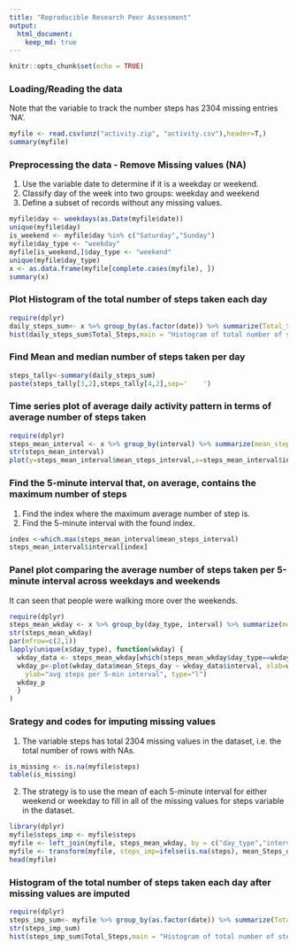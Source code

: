 ```yaml
---
title: "Reproducible Research Peer Assessment"
output: 
  html_document:
    keep_md: true
---
```


```r
knitr::opts_chunk$set(echo = TRUE)
```

### Loading/Reading the data

Note that the variable to track the number steps has 2304 missing entries 'NA'.

```r
myfile <- read.csv(unz("activity.zip", "activity.csv"),header=T,)
summary(myfile)
```

### Preprocessing the data - Remove Missing values (NA)

1. Use the variable date to determine if it is a weekday or weekend.
2. Classify day of the week into two groups: weekday and weekend
3. Define a subset of records without any missing values.

```r
myfile$day <- weekdays(as.Date(myfile$date))
unique(myfile$day)
is_weekend <- myfile$day %in% c("Saturday","Sunday")
myfile$day_type <- "weekday"
myfile[is_weekend,]$day_type <- "weekend"
unique(myfile$day_type)
x <- as.data.frame(myfile[complete.cases(myfile), ])
summary(x)
```

### Plot Histogram of the total number of steps taken each day
```r
require(dplyr)
daily_steps_sum<- x %>% group_by(as.factor(date)) %>% summarize(Total_Steps=sum(steps))
hist(daily_steps_sum$Total_Steps,main = "Histogram of total number of steps taken per day", xlab = "Total number of steps", ylim=c(0,30))
```

### Find Mean and median number of steps taken per day
```r
steps_tally<-summary(daily_steps_sum)
paste(steps_tally[3,2],steps_tally[4,2],sep='    ')
```

### Time series plot of average daily activity pattern in terms of average number of steps taken
```r
require(dplyr)
steps_mean_interval <- x %>% group_by(interval) %>% summarize(mean_steps_interval=mean(steps))
str(steps_mean_interval)
plot(y=steps_mean_interval$mean_steps_interval,x=steps_mean_interval$interval, type="l", xlab="5-minute Interval", ylab="Interval Average Steps", main="average daily activity pattern")
```

### Find the 5-minute interval that, on average, contains the maximum number of steps

1. Find the index where the maximum average number of step is.
2. Find the 5-minute interval with the found index.

```r
index <-which.max(steps_mean_interval$mean_steps_interval)
steps_mean_interval$interval[index]
```

### Panel plot comparing the average number of steps taken per 5-minute interval across weekdays and weekends

It can seen that people were walking more over the weekends.

```r
require(dplyr)
steps_mean_wkday <- x %>% group_by(day_type, interval) %>% summarize(mean_Steps_day=mean(steps))
str(steps_mean_wkday)
par(mfrow=c(2,1))
lapply(unique(x$day_type), function(wkday) {
  wkday_data <- steps_mean_wkday[which(steps_mean_wkday$day_type==wkday),]
  wkday_p<-plot(wkday_data$mean_Steps_day ~ wkday_data$interval, xlab=wkday,
    ylab="avg steps per 5-min interval", type="l")
  wkday_p
  }
)
```

### Srategy and codes for imputing missing values

1. The variable steps has total 2304 missing values in the dataset, i.e. the total number of rows with NAs.
```r
is_missing <- is.na(myfile$steps)
table(is_missing)
```
2. The strategy is to use the mean of each 5-minute interval for either weekend or weekday to fill in all of the missing values for steps variable in the dataset.

```r
library(dplyr)
myfile$steps_imp <- myfile$steps 
myfile <- left_join(myfile, steps_mean_wkday, by = c("day_type","interval"))
myfile <- transform(myfile, steps_imp=ifelse(is.na(steps), mean_Steps_day, steps))
head(myfile)
```

### Histogram of the total number of steps taken each day after missing values are imputed
```r
require(dplyr)
steps_imp_sum<- myfile %>% group_by(as.factor(date)) %>% summarize(Total_Steps=sum(steps_imp))
str(steps_imp_sum)
hist(steps_imp_sum$Total_Steps,main = "Histogram of total number of steps with imputation taken per day", xlab = "Total number of steps imputed", ylim=c(0,40))
```
